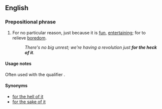 ==English==

===Prepositional phrase===
{{en-PP}}

# {{lb|en|idiomatic}} For no particular reason, just because it is [[fun]], [[entertaining]]; for to relieve [[boredom]].
#: ''There's no big unrest; we're having a revolution just '''for the heck of it'''.''

====Usage notes====
Often used with the qualifier {{m|en|just}}.

====Synonyms====
* [[for the hell of it]]
* [[for the sake of it]]